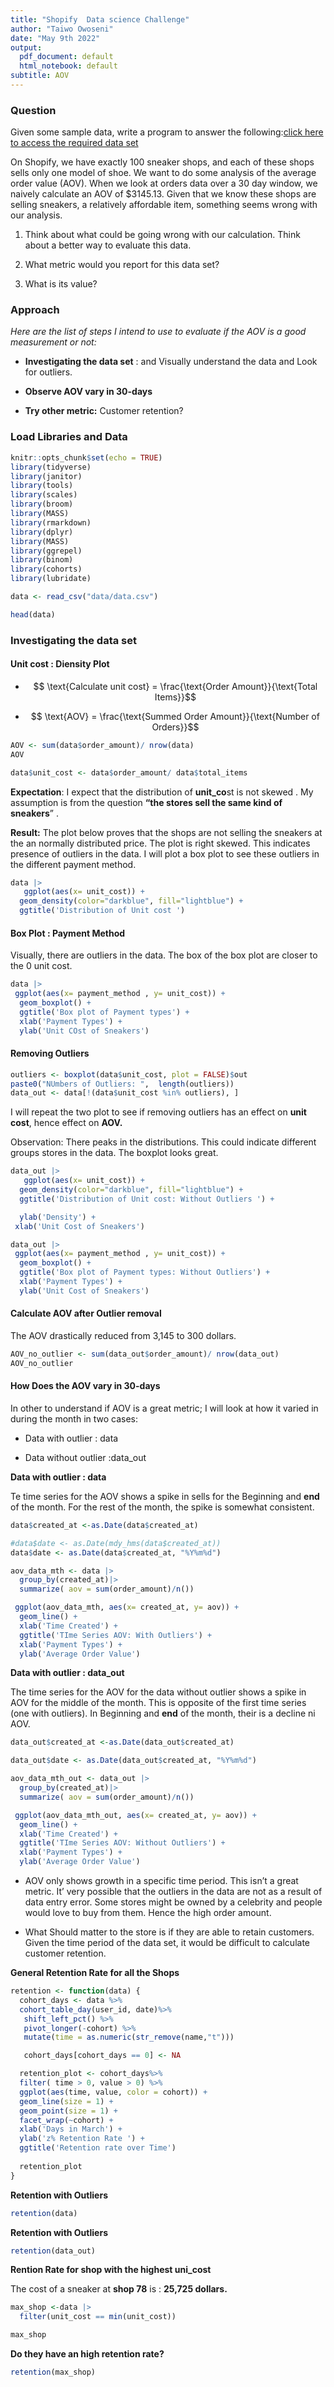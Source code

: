 ```yaml
---
title: "Shopify  Data science Challenge"
author: "Taiwo Owoseni"
date: "May 9th 2022"
output:
  pdf_document: default
  html_notebook: default
subtitle: AOV 
---
```


### **Question**

Given some sample data, write a program to answer the following:[click here to access the required data set](https://docs.google.com/spreadsheets/d/16i38oonuX1y1g7C_UAmiK9GkY7cS-64DfiDMNiR41LM/edit#gid=0)

On Shopify, we have exactly 100 sneaker shops, and each of these shops sells only one model of shoe. We want to do some analysis of the average order value (AOV). When we look at orders data over a 30 day window, we naively calculate an AOV of \$3145.13. Given that we know these shops are selling sneakers, a relatively affordable item, something seems wrong with our analysis. 

1.  Think about what could be going wrong with our calculation. Think about a better way to evaluate this data. 

2.  What metric would you report for this data set?

3.  What is its value?

### Approach

*Here are the list of steps I intend to use to evaluate if the AOV is a good measurement or not:*

-   **Investigating the data set** : and Visually understand the data and Look for outliers.

-   **Observe AOV vary in 30-days**

-   **Try other metric:** Customer retention?

### **Load Libraries and Data**

```r

knitr::opts_chunk$set(echo = TRUE)
library(tidyverse)
library(janitor)
library(tools)
library(scales)
library(broom)
library(MASS)
library(rmarkdown)
library(dplyr)
library(MASS)
library(ggrepel)
library(binom)
library(cohorts)
library(lubridate)

data <- read_csv("data/data.csv")

```

```r
head(data)
```

### **Investigating the data set**

#### Unit cost : Diensity Plot

-   $$ \text{Calculate unit cost} = \frac{\text{Order Amount}}{\text{Total Items}}$$

-   $$   \text{AOV} = \frac{\text{Summed Order Amount}}{\text{Number of Orders}}$$

```r
AOV <- sum(data$order_amount)/ nrow(data)
AOV
```

```r
data$unit_cost <- data$order_amount/ data$total_items

```

**Expectation**: I expect that the distribution of **unit_co**st is not skewed . My assumption is from the question **"the stores sell the same kind of sneakers**" .

**Result:** The plot below proves that the shops are not selling the sneakers at the an normally distributed price. The plot is right skewed. This indicates presence of outliers in the data. I will plot a box plot to see these outliers in the different payment method.

```r
data |>
   ggplot(aes(x= unit_cost)) +
  geom_density(color="darkblue", fill="lightblue") +
  ggtitle('Distribution of Unit cost ')
```

#### Box Plot : Payment Method

Visually, there are outliers in the data. The box of the box plot are closer to the 0 unit cost.

```r

data |>
 ggplot(aes(x= payment_method , y= unit_cost)) + 
  geom_boxplot() + 
  ggtitle('Box plot of Payment types') + 
  xlab('Payment Types') + 
  ylab('Unit COst of Sneakers')
```

#### Removing Outliers

```r
outliers <- boxplot(data$unit_cost, plot = FALSE)$out
paste0("NUmbers of Outliers: ",  length(outliers))
data_out <- data[!(data$unit_cost %in% outliers), ]
```

I will repeat the two plot to see if removing outliers has an effect on **unit cost**, hence effect on **AOV.**

Observation: There peaks in the distributions. This could indicate different groups stores in the data. The boxplot looks great.

```r
data_out |>
   ggplot(aes(x= unit_cost)) +
  geom_density(color="darkblue", fill="lightblue") +
  ggtitle('Distribution of Unit cost: Without Outliers ') +

  ylab('Density') + 
 xlab('Unit Cost of Sneakers')
```

```r

data_out |>
 ggplot(aes(x= payment_method , y= unit_cost)) + 
  geom_boxplot() +
  ggtitle('Box plot of Payment types: Without Outliers') + 
  xlab('Payment Types') + 
  ylab('Unit Cost of Sneakers')
```

#### Calculate AOV after Outlier removal 

The AOV drastically reduced from 3,145 to 300 dollars.

```r
AOV_no_outlier <- sum(data_out$order_amount)/ nrow(data_out)
AOV_no_outlier
```

#### H**ow Does the AOV vary in 30-days**

In other to understand if AOV is a great metric; I will look at how it varied in during the month in two cases:

-   Data with outlier : data

-   Data without outlier :data_out

**Data with outlier : data**

Te time series for the AOV shows a spike in sells for the Beginning and **end** of the month. For the rest of the month, the spike is somewhat consistent.

```r
data$created_at <-as.Date(data$created_at)

#data$date <- as.Date(mdy_hms(data$created_at))
data$date <- as.Date(data$created_at, "%Y%m%d")

aov_data_mth <- data |>
  group_by(created_at)|>
  summarize( aov = sum(order_amount)/n())

 ggplot(aov_data_mth, aes(x= created_at, y= aov)) +
  geom_line() + 
  xlab('Time Created') + 
  ggtitle('TIme Series AOV: With Outliers') + 
  xlab('Payment Types') + 
  ylab('Average Order Value')
```

**Data with outlier : data_out**

The time series for the AOV for the data without outlier shows a spike in AOV for the middle of the month. This is opposite of the first time series (one with outliers). In Beginning and **end** of the month, their is a decline ni AOV.

```r

data_out$created_at <-as.Date(data_out$created_at)

data_out$date <- as.Date(data_out$created_at, "%Y%m%d")

aov_data_mth_out <- data_out |>
  group_by(created_at)|>
  summarize( aov = sum(order_amount)/n())

 ggplot(aov_data_mth_out, aes(x= created_at, y= aov)) +
  geom_line() + 
  xlab('Time Created') + 
  ggtitle('TIme Series AOV: Without Outliers') + 
  xlab('Payment Types') + 
  ylab('Average Order Value')
```

-   AOV only shows growth in a specific time period. This isn't a great metric. It' very possible that the outliers in the data are not as a result of data entry error. Some stores might be owned by a celebrity and people would love to buy from them. Hence the high order amount.

-   What Should matter to the store is if they are able to retain customers. Given the time period of the data set, it would be difficult to calculate customer retention.

**General Retention Rate for all the Shops**

```r

retention <- function(data) {
  cohort_days <- data %>%
  cohort_table_day(user_id, date)%>%
   shift_left_pct() %>%
   pivot_longer(-cohort) %>%
   mutate(time = as.numeric(str_remove(name,"t")))

   cohort_days[cohort_days == 0] <- NA

  retention_plot <- cohort_days%>%
  filter( time > 0, value > 0) %>%
  ggplot(aes(time, value, color = cohort)) +
  geom_line(size = 1) +
  geom_point(size = 1) +
  facet_wrap(~cohort) +
  xlab('Days in March') +
  ylab('z% Retention Rate ') +
  ggtitle('Retention rate over Time')
  
  retention_plot
}


```

**Retention with Outliers**

```r

retention(data)
```

**Retention with Outliers**

```r
retention(data_out)
```

**Rention Rate for shop with the highest uni_cost**

The cost of a sneaker at **shop 78** is : **25,725 dollars.**

```r
max_shop <-data |>
  filter(unit_cost == min(unit_cost))

max_shop
```

**Do they have an high retention rate?**

```r
retention(max_shop)
```
